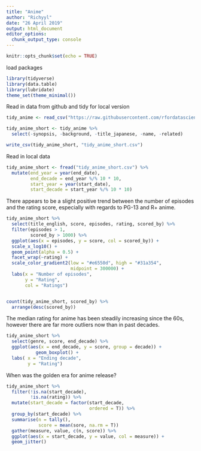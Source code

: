 ```yaml
---
title: "Anime"
author: "Richyyl"
date: "26 April 2019"
output: html_document
editor_options: 
  chunk_output_type: console
---
```


```r
knitr::opts_chunk$set(echo = TRUE)
```

load packages
```r

library(tidyverse)
library(data.table)
library(lubridate)
theme_set(theme_minimal())

```

Read in data from github and tidy for local version
```r

tidy_anime <- read_csv("https://raw.githubusercontent.com/rfordatascience/tidytuesday/master/data/2019/2019-04-23/tidy_anime.csv")

tidy_anime_short <- tidy_anime %>%
  select(-synopsis, -background, -title_japanese, -name, -related)

write_csv(tidy_anime_short, "tidy_anime_short.csv")


```

Read in local data
```r

tidy_anime_short <- fread("tidy_anime_short.csv") %>%
  mutate(end_year = year(end_date),
         end_decade = end_year %/% 10 * 10,
         start_year = year(start_date),
         start_decade = start_year %/% 10 * 10)

```

There appears to be a slight positive trend between the number of episodes and the rating score, especially with regards to PG-13 and R+ anime.
```r

tidy_anime_short %>%
  select(title_english, score, episodes, rating, scored_by) %>%
  filter(episodes > 1,
         scored_by > 1000) %>%
  ggplot(aes(x = episodes, y = score, col = scored_by)) +
  scale_x_log10() +
  geom_point(alpha = 0.5) +
  facet_wrap(~rating) +
  scale_color_gradient2(low = "#e6550d", high = "#31a354", 
                        midpoint = 300000) +
  labs(x = "Number of episodes",
       y = "Rating",
       col = "Ratings")


count(tidy_anime_short, scored_by) %>%
  arrange(desc(scored_by))

```

The median rating for anime has been steadily increasing since the 60s, however there are far more outliers now than in past decades.
```r

tidy_anime_short %>%
  select(genre, score, end_decade) %>%
  ggplot(aes(x = end_decade, y = score, group = decade)) +
           geom_boxplot() +
  labs( x = "Ending decade",
        y = "Rating")

```

When was the golden era for anime release?
```r

tidy_anime_short %>%
  filter(!is.na(start_decade),
         !is.na(rating)) %>%
  mutate(start_decade = factor(start_decade,
                               ordered = T)) %>%
  group_by(start_decade) %>%
  summarise(n = tally(),
            score = mean(sore, na.rm = T))
  gather(measure, value, c(n, score)) %>%
  ggplot(aes(x = start_decade, y = value, col = measure)) +
  geom_jitter()
  

```


